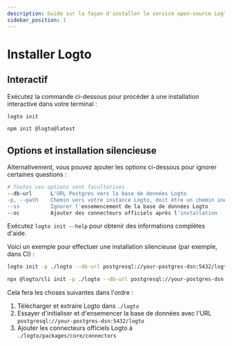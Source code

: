 ```yaml
---
description: Guide sur la façon d'installer le service open-source Logto (OSS) via CLI.
sidebar_position: 1
---
```



# Installer Logto

## Interactif

Exécutez la commande ci-dessous pour procéder à une installation interactive dans votre terminal :

<Tabs groupId="cmd">

  <TabItem value="cli" label="CLI">

```bash
logto init
```

  </TabItem>
  <TabItem value="npm" label="npm">

```bash
npm init @logto@latest
```

  </TabItem>

</Tabs>

## Options et installation silencieuse

Alternativement, vous pouvez ajouter les options ci-dessous pour ignorer certaines questions :

```bash
# Toutes ces options sont facultatives
--db-url      L'URL Postgres vers la base de données Logto
-p, --path    Chemin vers votre instance Logto, doit être un chemin inexistant
--ss          Ignorer l'ensemencement de la base de données Logto
--oc          Ajouter des connecteurs officiels après l'installation
```

Exécutez `logto init --help` pour obtenir des informations complètes d'aide.

Voici un exemple pour effectuer une installation silencieuse (par exemple, dans CI) :

<Tabs groupId="cmd">

  <TabItem value="cli" label="CLI">

```bash
logto init -p ./logto --db-url postgresql://your-postgres-dsn:5432/logto --oc
```

  </TabItem>
  <TabItem value="npm" label="npm">

```bash
npx @logto/cli init -p ./logto --db-url postgresql://your-postgres-dsn:5432/logto --oc
```

  </TabItem>

</Tabs>

Cela fera les choses suivantes dans l'ordre :

1. Télécharger et extraire Logto dans `./logto`
2. Essayer d'initialiser et d'ensemencer la base de données avec l'URL `postgresql://your-postgres-dsn:5432/logto`
3. Ajouter les connecteurs officiels Logto à `./logto/packages/core/connectors`
